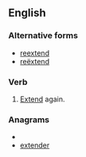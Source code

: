 ==English==

===Alternative forms===
* [[reextend]]
* [[reëxtend]]

===Verb===
{{en-verb}}

# [[extend|Extend]] again.

===Anagrams===
* {{alphagram|deeenrtx}}
* [[extender#English|extender]]
